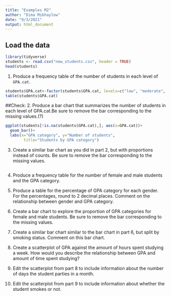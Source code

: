```yaml
---
title: "Examples M2"
author: "Dima Mikhaylow"
date: "9/3/2021"
output: html_document
---
```


## Load the data
```r
library(tidyverse)
students <- read.csv("new_students.csv", header = TRUE)
head(students)
```
1. Produce a frequency table of the number of students in each level of `GPA.cat`.
```r
students$GPA.cat<-factor(students$GPA.cat, levels=c("low", "moderate", "high"))
table(students$GPA.cat)
```
##Check:
2. Produce a bar chart that summarizes the number of students in each level of GPA.cat.Be sure to remove the bar corresponding to the missing values.(?)
```r
ggplot(students[!is.na(students$GPA.cat),], aes(x=GPA.cat))+
  geom_bar()+
  labs(x="GPA category", y="Number of students",
        title="Students by GPA category")
```

3. Create a similar bar chart as you did in part 2, but with proportions instead of counts. Be sure to remove the bar corresponding to the missing values.
```r

```

4. Produce a frequency table for the number of female and male students and the GPA
category.


5. Produce a table for the percentage of GPA category for each gender. For the percentages, round to 2 decimal places. Comment on the relationship between gender and
GPA category.


6. Create a bar chart to explore the proportion of GPA categories for female and male
students. Be sure to remove the bar corresponding to the missing values.


7. Create a similar bar chart similar to the bar chart in part 6, but split by smoking
status. Comment on this bar chart.


8. Create a scatterplot of GPA against the amount of hours spent studying a week. How
would you describe the relationship between GPA and amount of time spent studying?


9. Edit the scatterplot from part 8 to include information about the number of days the
student parties in a month.

10. Edit the scatterplot from part 9 to include information about whether the student
smokes or not.




